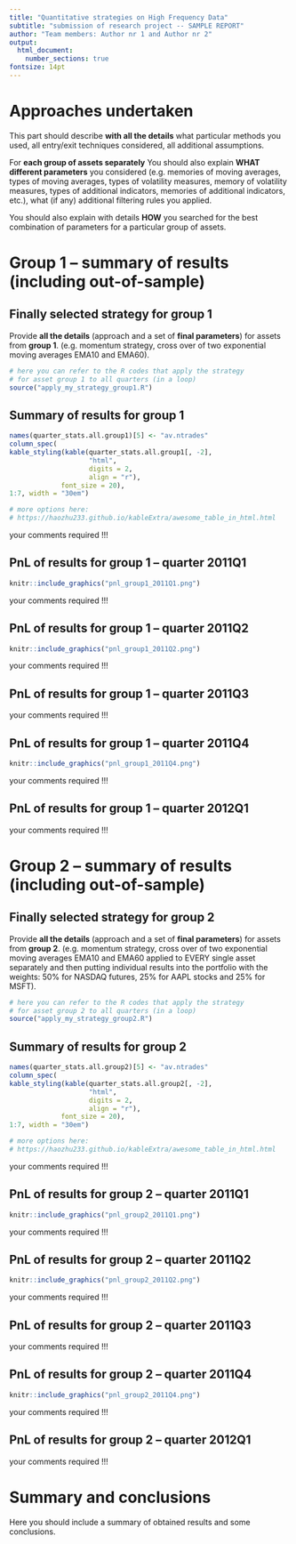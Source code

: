 ```yaml
---
title: "Quantitative strategies on High Frequency Data"
subtitle: "submission of research project -- SAMPLE REPORT"
author: "Team members: Author nr 1 and Author nr 2"
output: 
  html_document:
    number_sections: true
fontsize: 14pt
---
```


# Approaches undertaken

This part should describe **with all the details** what particular methods you used, all entry/exit techniques considered, all additional assumptions.

For **each group of assets separately** You should also explain **WHAT different parameters** you considered (e.g. memories of moving averages, types of moving averages, types of volatility measures, memory of volatility measures, types of additional indicators, memories of additional indicators, etc.), what (if any) additional filtering rules you applied.

You should also explain with details **HOW** you searched for the best combination of parameters for a particular group of assets.

# Group 1 -- summary of results (including out-of-sample)

## Finally selected strategy for group 1

Provide **all the details** (approach and a set of **final parameters**) for assets from **group 1**.
(e.g. momentum strategy, cross over of two exponential moving averages EMA10 and EMA60).


<!-- here you can include code chunk that applies the strategy for group 1 and calculates all the summary statistics
-->

```r
# here you can refer to the R codes that apply the strategy
# for asset group 1 to all quarters (in a loop)
source("apply_my_strategy_group1.R")
```

## Summary of results for group 1

```r
names(quarter_stats.all.group1)[5] <- "av.ntrades"
column_spec(
kable_styling(kable(quarter_stats.all.group1[, -2], 
                    "html", 
                    digits = 2,
                    align = "r"),
             font_size = 20),
1:7, width = "30em")

# more options here:
# https://haozhu233.github.io/kableExtra/awesome_table_in_html.html
```

your comments required !!!

## PnL of results for **group 1** -- quarter 2011Q1

```r
knitr::include_graphics("pnl_group1_2011Q1.png")

```

your comments required !!!

## PnL of results for **group 1** -- quarter 2011Q2

```r
knitr::include_graphics("pnl_group1_2011Q2.png")

```

your comments required !!!

## PnL of results for **group 1** -- quarter 2011Q3

your comments required !!!

## PnL of results for **group 1** -- quarter 2011Q4

```r
knitr::include_graphics("pnl_group1_2011Q4.png")

```

your comments required !!!

## PnL of results for **group 1** -- quarter 2012Q1

your comments required !!!


# Group 2 -- summary of results (including out-of-sample)

## Finally selected strategy for group 2

Provide **all the details** (approach and a set of **final parameters**) for assets from **group 2**.
(e.g. momentum strategy, cross over of two exponential moving averages EMA10 and EMA60 applied to EVERY single asset separately and then putting individual results into the portfolio with the weights: 50\% for NASDAQ futures, 25\% for AAPL stocks and 25\% for MSFT).

<!-- here you can include code chunk that applies the strategy for group 2 and calculates all the summary statistics
-->

```r
# here you can refer to the R codes that apply the strategy
# for asset group 2 to all quarters (in a loop)
source("apply_my_strategy_group2.R")
```

## Summary of results for group 2

```r
names(quarter_stats.all.group2)[5] <- "av.ntrades"
column_spec(
kable_styling(kable(quarter_stats.all.group2[, -2], 
                    "html", 
                    digits = 2,
                    align = "r"),
             font_size = 20),
1:7, width = "30em")

# more options here:
# https://haozhu233.github.io/kableExtra/awesome_table_in_html.html
```

your comments required !!!

## PnL of results for **group 2** -- quarter 2011Q1

```r
knitr::include_graphics("pnl_group2_2011Q1.png")

```

your comments required !!!

## PnL of results for **group 2** -- quarter 2011Q2

```r
knitr::include_graphics("pnl_group2_2011Q2.png")

```

your comments required !!!

## PnL of results for **group 2** -- quarter 2011Q3

your comments required !!!

## PnL of results for **group 2** -- quarter 2011Q4

```r
knitr::include_graphics("pnl_group2_2011Q4.png")

```

your comments required !!!

## PnL of results for **group 2** -- quarter 2012Q1

your comments required !!!

# Summary and conclusions

Here you should include a summary of obtained results and some conclusions.